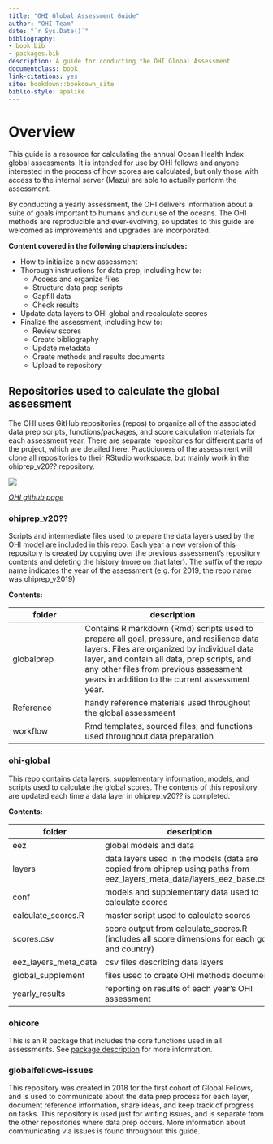 ```yaml
--- 
title: "OHI Global Assessment Guide"
author: "OHI Team"
date: "`r Sys.Date()`"
bibliography:
- book.bib
- packages.bib
description: A guide for conducting the OHI Global Assessment
documentclass: book
link-citations: yes
site: bookdown::bookdown_site
biblio-style: apalike
---
```


# Overview {#Overview}

This guide is a resource for calculating the annual Ocean Health Index global assessments. It is intended for use by OHI fellows and anyone interested in the process of how scores are calculated, but only those with access to the internal server (Mazu) are able to actually perform the assessment. 

By conducting a yearly assessment, the OHI delivers information about a suite of goals important to humans and our use of the oceans. The OHI methods are reproducible and ever-evolving, so updates to this guide are welcomed as improvements and upgrades are incorporated.


**Content covered in the following chapters includes:**

* How to initialize a new assessment
* Thorough instructions for data prep, including how to:
  * Access and organize files
  * Structure data prep scripts
  * Gapfill data
  * Check results
* Update data layers to OHI global and recalculate scores
* Finalize the assessment, including how to:
  * Review scores
  * Create bibliography
  * Update metadata
  * Create methods and results documents
  * Upload to repository

<!--- TODO Gage add important fig here (just kidding this is just an example)  --->

## Repositories used to calculate the global assessment

The OHI uses GitHub repositories (repos) to organize all of the associated data prep scripts, functions/packages, and score calculation materials for each assessment year. There are separate repositories for different parts of the project, which are detailed here. Practicioners of the assessment will clone all repositories to their RStudio workspace, but mainly work in the ohiprep_v20?? repository. 

![](https://docs.google.com/drawings/d/e/2PACX-1vSry72oHC5HOEbt-tcF_SBRdEJyljC-SVWVuQbnuZcIMANi23XvMgBQkykRjqZST7vz-PeZoHYbizyd/pub?w=842&h=671)

*[OHI github page](https://github.com/OHI-Science)*


### ohiprep_v20??

Scripts and intermediate files used to prepare the data layers used by the OHI model are included in this repo. Each year a new version of this repository is created by copying over the previous assessment's repository contents and deleting the history (more on that later). The suffix of the repo name indicates the year of the assessment (e.g. for 2019, the repo name was ohiprep_v2019)

**Contents:**

folder      |      description
------------| ------------------------------
globalprep  | Contains R markdown (Rmd) scripts used to prepare all goal, pressure, and resilience data layers. Files are organized by individual data layer, and contain all data, prep scripts, and any other files from previous assessment years in addition to the current assessment year.
Reference   | handy reference materials used throughout the global assessmeent
workflow    | Rmd templates, sourced files, and functions used throughout data preparation


### ohi-global

This repo contains data layers, supplementary information, models, and scripts used to calculate the global scores. The contents of this repository are updated each time a data layer in ohiprep_v20?? is completed. 

**Contents:**

folder      |     description
------------| ------------------------------
eez  |   global models and data
     layers | data layers used in the models (data are copied from ohiprep using paths from eez_layers_meta_data/layers_eez_base.csv)
     conf   | models and supplementary data used to calculate scores
     calculate_scores.R | master script used to calculate scores
     scores.csv | score output from calculate_scores.R (includes all score dimensions for each goal and country)
eez_layers_meta_data | csv files describing data layers
global_supplement | files used to create OHI methods document
yearly_results | reporting on results of each year's OHI assessment


### ohicore

This is an R package that includes the core functions used in all assessments. See [package description](http://ohi-science.org/ohicore/) for more information.


### globalfellows-issues

This repository was created in 2018 for the first cohort of Global Fellows, and is used to communicate about the data prep process for each layer, document reference information, share ideas, and keep track of progress on tasks. This repository is used just for writing issues, and is separate from the other repositories where data prep occurs. More information about communicating via issues is found throughout this guide. 

